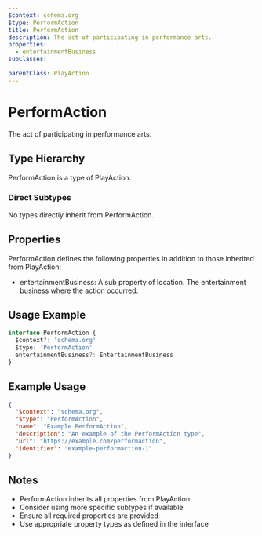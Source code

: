 ```yaml
---
$context: schema.org
$type: PerformAction
title: PerformAction
description: The act of participating in performance arts.
properties:
  - entertainmentBusiness
subClasses:

parentClass: PlayAction
---
```


# PerformAction

The act of participating in performance arts.

## Type Hierarchy

PerformAction is a type of PlayAction.

### Direct Subtypes

No types directly inherit from PerformAction.

## Properties

PerformAction defines the following properties in addition to those inherited from PlayAction:

- entertainmentBusiness: A sub property of location. The entertainment business where the action occurred.

## Usage Example

```typescript
interface PerformAction {
  $context?: 'schema.org'
  $type: 'PerformAction'
  entertainmentBusiness?: EntertainmentBusiness
}
```

## Example Usage

```json
{
  "$context": "schema.org",
  "$type": "PerformAction",
  "name": "Example PerformAction",
  "description": "An example of the PerformAction type",
  "url": "https://example.com/performaction",
  "identifier": "example-performaction-1"
}
```

## Notes

- PerformAction inherits all properties from PlayAction
- Consider using more specific subtypes if available
- Ensure all required properties are provided
- Use appropriate property types as defined in the interface
